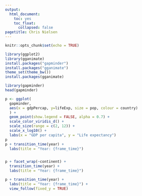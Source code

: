 ```yaml
---
output:
  html_document:
    toc: yes
    toc_float:
      collapsed: false
pagetitle: Chris Nielsen
---
```


```r
knitr::opts_chunk$set(echo = TRUE)
```

```r
library(ggplot2)
library(gganimate)
install.packages("gapminder")
install.packages("gganimate")
theme_set(theme_bw())
install.packages(gganimate)

library(gapminder)
head(gapminder)

p <- ggplot(
  gapminder, 
  aes(x = gdpPercap, y=lifeExp, size = pop, colour = country)
  ) +
  geom_point(show.legend = FALSE, alpha = 0.7) +
  scale_color_viridis_d() +
  scale_size(range = c(2, 12)) +
  scale_x_log10() +
  labs(x = "GDP per capita", y = "Life expectancy")
p
p + transition_time(year) +
  labs(title = "Year: {frame_time}")


p + facet_wrap(~continent) +
  transition_time(year) +
  labs(title = "Year: {frame_time}")

p + transition_time(year) +
  labs(title = "Year: {frame_time}") +
  view_follow(fixed_y = TRUE)


```
